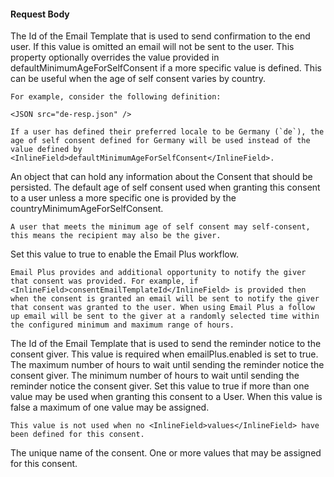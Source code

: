 
#### Request Body

<APIBlock>
  <APIField name="consent.consentEmailTemplateId" type="UUID" optional>
    The Id of the Email Template that is used to send confirmation to the end user. If this value is omitted an email will not be sent to the user.
  </APIField>
  <APIField name="consent.countryMinimumAgeForSelfConsent" type="Map<Locale, Integer>" optional>
    This property optionally overrides the value provided in <InlineField>defaultMinimumAgeForSelfConsent</InlineField> if a more specific value is defined. This can be useful when the age of self consent varies by country.

    For example, consider the following definition:

    <JSON src="de-resp.json" />

    If a user has defined their preferred locale to be Germany (`de`), the age of self consent defined for Germany will be used instead of the value defined by <InlineField>defaultMinimumAgeForSelfConsent</InlineField>.
  </APIField>
  <APIField name="consent.data" type="Object" optional>
    An object that can hold any information about the Consent that should be persisted.
  </APIField>
  <APIField name="consent.defaultMinimumAgeForSelfConsent" type="Integer" required>
    The default age of self consent used when granting this consent to a user unless a more specific one is provided by the <InlineField>countryMinimumAgeForSelfConsent</InlineField>.

    A user that meets the minimum age of self consent may self-consent, this means the recipient may also be the giver.
  </APIField>
  <APIField name="consent.emailPlus.enabled" type="Boolean" optional defaults="false">
    Set this value to <InlineFieldValue>true</InlineFieldValue> to enable the Email Plus workflow.

    Email Plus provides and additional opportunity to notify the giver that consent was provided. For example, if <InlineField>consentEmailTemplateId</InlineField> is provided then when the consent is granted an email will be sent to notify the giver that consent was granted to the user. When using Email Plus a follow up email will be sent to the giver at a randomly selected time within the configured minimum and maximum range of hours.
  </APIField>
  <APIField name="consent.emailPlus.emailTemplateId" type="UUID" required>
    The Id of the Email Template that is used to send the reminder notice to the consent giver. This value is required when <InlineField>emailPlus.enabled</InlineField> is set to <InlineFieldValue>true</InlineFieldValue>.
  </APIField>
  <APIField name="consent.emailPlus.maximumTimeToSendEmailInHours" type="Integer" optional defaults="48">
    The maximum number of hours to wait until sending the reminder notice the consent giver.
  </APIField>
  <APIField name="consent.emailPlus.minimumTimeToSendEmailInHours" type="Integer" optional defaults="24">
    The minimum number of hours to wait until sending the reminder notice the consent giver.
  </APIField>
  <APIField name="consent.multipleValuesAllowed" type="Boolean" optional defaults="false">
    Set this value to <InlineFieldValue>true</InlineFieldValue> if more than one value may be used when granting this consent to a User. When this value is <InlineFieldValue>false</InlineFieldValue> a maximum of one value may be assigned.

    This value is not used when no <InlineField>values</InlineField> have been defined for this consent.
  </APIField>
  <APIField name="consent.name" type="String" required>
    The unique name of the consent.
  </APIField>
  <APIField name="consent.values" type="Array<String>" optional>
    One or more values that may be assigned for this consent.
  </APIField>
</APIBlock>

<JSON title="Example Request JSON" src="consents/request.json" />
